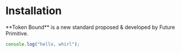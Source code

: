 
# Installation

<Callout emoji="✍🏽">
  **Token Bound** is a new standard proposed & developed by Future Primitive.
</Callout>

```ts copy
console.log("hello, whirl");
```
